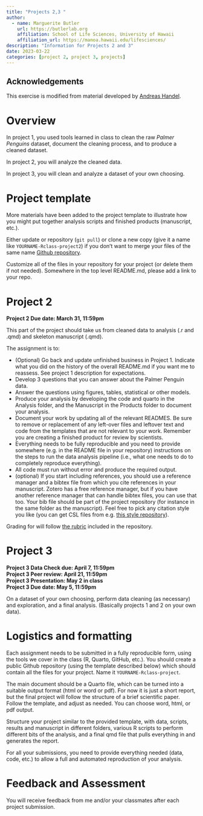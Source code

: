 ```yaml
---
title: "Projects 2,3 "
author:
  - name: Marguerite Butler
    url: https://butlerlab.org
    affiliation: School of Life Sciences, University of Hawaii
    affiliation_url: https://manoa.hawaii.edu/lifesciences/
description: "Information for Projects 2 and 3"
date: 2023-03-22
categories: [project 2, project 3, projects]
---
```

## Acknowledgements

This exercise is modified from material developed by [Andreas Handel](https://www.andreashandel.com).

# Overview

In project 1, you used tools learned in class to clean the raw *Palmer Penguins* dataset, document the cleaning process, and to produce a cleaned dataset.  

In project 2, you will analyze the cleaned data.  

In project 3, you will clean and analyze a dataset of your own choosing. 



# Project template

More materials have been added to the project template to illustrate how you might put together analysis scripts and finished products (manuscript, etc.).

Either update or repository (`git pull`) or clone a new copy (give it a name like `YOURNAME-Rclass-project2`) if you donʻt want to merge your files of the same name [Github repository](https://github.com/mbutler808/Project-template). 


Customize all of the files in your repository for your project (or delete them if not needed). Somewhere in the top level README.md, please add a link to your repo. 


# Project 2

**Project 2 Due date: March 31, 11:59pm**  

This part of the project should take us from cleaned data to analysis (.r and .qmd) and skeleton manuscript (.qmd). 

The assignment is to: 

* (Optional) Go back and update unfinished business in Project 1. Indicate what you did on the history of the overall README.md if you want me to reassess. See project 1 description for expectations. 
* Develop 3 questions that you can answer about the Palmer Penguin data. 
* Answer the questions using figures, tables, statistical or other models. 
* Produce your analysis by developing the code and quarto in the Analysis folder, and the Manuscript in the Products folder to document your analysis. 
* Document your work by updating all of the relevant READMES. Be sure to remove or replacement of any left-over files and leftover text and code from the templates that are not relevant to your work. Remember you are creating a finished product for review by scientists. 
* Everything needs to be fully reproducible and you need to provide somewhere (e.g. in the README file in your repository) instructions on the steps to run the data analysis pipeline (i.e., what one needs to do to completely reproduce everything).
* All code must run without error and produce the required output. 
* (optional) If you start including references, you should use a reference manager and a bibtex file from which you cite references in your manuscript. Zotero has a free reference manager, but if you have another reference manager that can handle bibtex files, you can use that too. Your bib file should be part of the project repository (for instance in the same folder as the manuscript). Feel free to pick any citation style you like (you can get CSL files from e.g. [this style repository](https://www.zotero.org/styles)).

Grading for will follow [the rubric](https://github.com/mbutler808/Project-template/blob/main/ProjectRubric.md) included in the repository. 

# Project 3

**Project 3 Data Check due: April 7, 11:59pm**  
**Project 3 Peer review: April 21, 11:59pm**  
**Project 3 Presentation: May 2 in class**  
**Project 3 Due date: May 5, 11:59pm**  

On a dataset of your own choosing, perform data cleaning (as necessary) and exploration, and a final analysis. (Basically projects 1 and 2 on your own data).

# Logistics and formatting

Each assignment needs to be submitted in a fully reproducible form, using the tools we cover in the class (R, Quarto, GitHub, etc.). You should create a public Github repository (using the template described below) which should contain all the files for your project. Name it `YOURNAME-Rclass-project`. 

The main document should be a Quarto file, which can be turned into a suitable output format (html or word or pdf). For now it is just a short report, but the final project will follow the structure of a brief scientific paper. Follow the template, and adjust as needed. You can choose word, html, or pdf output. 

Structure your project similar to the provided template, with data, scripts, results and manuscript in different folders, various R scripts to perform different bits of the analysis, and a final qmd file that pulls everything in and generates the report. 

For all your submissions, you need to provide everything needed (data, code, etc.) to allow a full and automated reproduction of your analysis.


# Feedback and Assessment

You will receive feedback from me and/or your classmates after each project submission. 



